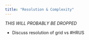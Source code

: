```yaml
---
title: "Resolution & Complexity"
---
```


*THIS WILL PROBABLY BE DROPPED*

- Discuss resolution of grid vs #HRUS
